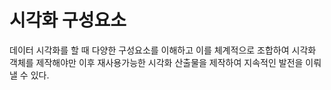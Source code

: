 
# 시각화 구성요소 {-}

데이터 시각화를 할 때 다양한 구성요소를 이해하고 이를 체계적으로 조합하여
시각화 객체를 제작해야만 이후 재사용가능한 시각화 산출물을 제작하여 지속적인 
발전을 이뤄낼 수 있다.
